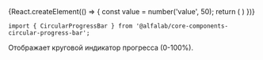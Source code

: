 


<Meta title='Компоненты' component={CircularProgressBar} />


<!-- Canvas -->

<Story name='CircularProgressBar'>
    {React.createElement(() => {
        const value = number('value', 50);
        return (
            <CircularProgressBar
                value={value}
                view={select('view', ['positive', 'negative'])}
                headline={text('headline', 'Headline')}
                caption={text('caption', 'Caption')}
                size={select('size', ['s', 'l'])}
            >
            </CircularProgressBar>
        )
    })}
</Story>


<!-- Docs -->

<ComponentHeader
    name='CircularProgressBar'
    version={version}
    package='@alfalab/core-components-circular-progress-bar'
    stage={1}
/>

```tsx
import { CircularProgressBar } from '@alfalab/core-components-circular-progress-bar';
```

Отображает круговой индикатор прогресса (0-100%).

<CircularProgressBar value={40} />


<Props of={CircularProgressBar} />
